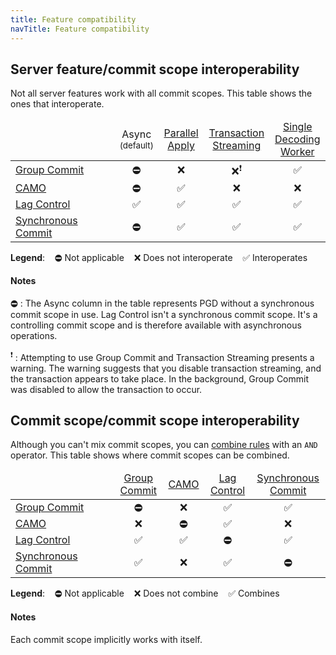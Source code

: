 ```yaml
---
title: Feature compatibility
navTitle: Feature compatibility
---
```


## Server feature/commit scope interoperability

Not all server features work with all commit scopes. This table shows the ones that interoperate.

<table style="table-layout: fixed">
<thead>
<tr>
<td style="text-align:center; width:33%"></td>
<td style="text-align:center"> Async<br/><div style="font-size:smaller">(default)</div></td> 
<td style="text-align:center"><a href="../parallelapply">Parallel<br/>Apply</a> </td>
<td style="text-align:center"><a href="../transaction-streaming">Transaction<br/>Streaming</a> </td>
<td style="text-align:center"><a href="../decoding_worker">Single<br/>Decoding<br/>Worker</a> </td>
</tr>
</thead>
<tbody>
<tr>
<td> <a href="../commit-scopes/group-commit">Group Commit</a> </td>
<td style="text-align:center"> ⛔︎ </td>
<td style="text-align:center"> ❌ </td>
<td style="text-align:center">  ❌<sup>❗️</sup> </td>
<td style="text-align:center">  ✅ </td>
</tr>
<tr>
<td> <a href="../commit-scopes/camo">CAMO</a> </td>
<td style="text-align:center"> ⛔︎ </td>
<td style="text-align:center">  ✅ </td>
<td style="text-align:center">  ❌ </td>
<td style="text-align:center">  ❌ </td>
</tr>
<tr>
<td> <a href="../commit-scopes/lag-control">Lag Control</a> </td>
<td style="text-align:center"> ✅ </td>
<td style="text-align:center"> ✅ </td>
<td style="text-align:center"> ✅  </td>
<td style="text-align:center">  ✅ </td>
</tr>
<tr>
<td> <a href="../commit-scopes/synchronous_commit">Synchronous Commit</a> </td>
<td style="text-align:center"> ⛔︎ </td>
<td style="text-align:center"> ✅ </td>
<td style="text-align:center">  ✅ </td>
<td style="text-align:center"> ✅ </td>
</tr>
</tbody>
</table>                           

**Legend**:&nbsp;&nbsp;&nbsp; ⛔︎ Not applicable&nbsp;&nbsp;&nbsp; ❌ Does not interoperate&nbsp;&nbsp;&nbsp; ✅ Interoperates


#### Notes

⛔︎&nbsp;:&nbsp;The Async column in the table represents PGD without a synchronous commit scope in use. Lag Control isn't a synchronous commit scope. It's a controlling commit scope and is therefore available with asynchronous operations. 

<sup>❗️</sup>&nbsp;:&nbsp;Attempting to use Group Commit and Transaction Streaming presents a warning. The warning suggests that you disable transaction streaming, and the transaction appears to take place. In the background, Group Commit was disabled to allow the transaction to occur.



## Commit scope/commit scope interoperability

Although you can't mix commit scopes, you can [combine rules](../commit-scopes/commit-scope-rules/#combining-rules) with an `AND` operator. This table shows where commit scopes can be combined.		

<table style="table-layout: fixed">
<thead>
<tr>
<td style="text-align:center; width:33%"></td>
<td style="text-align:center"> <a href="../commit-scopes/group-commit">Group<br/>Commit</a></td> 
<td style="text-align:center"><a href="../commit-scopes/camo">CAMO</a> </td>
<td style="text-align:center"><a href="../commit-scopes/lag-control">Lag<br/>Control</a> </td>
<td style="text-align:center"><a href="../commit-scopes/synchronous_commit">Synchronous<br/>Commit</a> </td>
</tr>
</thead>
<tbody>
<tr>
<td> <a href="../commit-scopes/group-commit">Group Commit</a> </td>
<td style="text-align:center"> ⛔︎ </td>
<td style="text-align:center"> ❌ </td>
<td style="text-align:center">  ✅ </td>
<td style="text-align:center">  ✅ </td>
</tr>
<tr>
<td> <a href="../commit-scopes/camo">CAMO</a> </td>
<td style="text-align:center"> ❌ </td>
<td style="text-align:center"> ⛔︎ </td>
<td style="text-align:center">  ✅ </td>
<td style="text-align:center">  ❌ </td>
</tr>
<tr>
<td> <a href="../commit-scopes/lag-control">Lag Control</a> </td>
<td style="text-align:center"> ✅ </td>
<td style="text-align:center"> ✅ </td>
<td style="text-align:center">  ⛔︎ </td>
<td style="text-align:center">  ✅ </td>
</tr>
<tr>
<td> <a href="../commit-scopes/synchronous_commit">Synchronous Commit</a> </td>
<td style="text-align:center"> ✅ </td>
<td style="text-align:center"> ❌ </td>
<td style="text-align:center">  ✅ </td>
<td style="text-align:center">  ⛔︎ </td>
</tr>
</tbody>
</table>                           

**Legend**:&nbsp;&nbsp;&nbsp; ⛔︎ Not applicable&nbsp;&nbsp;&nbsp; ❌ Does not combine&nbsp;&nbsp;&nbsp; ✅ Combines

#### Notes

Each commit scope implicitly works with itself. 

